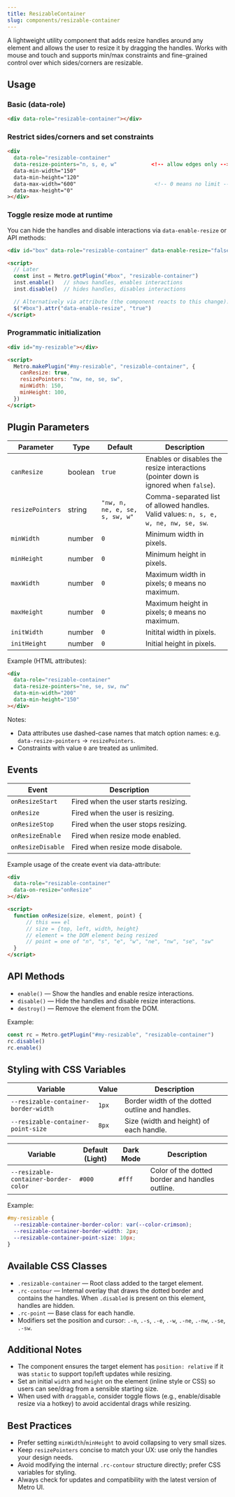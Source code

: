 ```yaml
---
title: ResizableContainer
slug: components/resizable-container
---
```


A lightweight utility component that adds resize handles around any element and allows the user to resize it by dragging the handles. Works with mouse and touch and supports min/max constraints and fine-grained control over which sides/corners are resizable.

## Usage

<CodePen user="olton" hash="xbwXXLW" height="700"/>

### Basic (data-role)

```html
<div data-role="resizable-container"></div>
```

### Restrict sides/corners and set constraints

```html
<div
  data-role="resizable-container"
  data-resize-pointers="n, s, e, w"           <!-- allow edges only -->
  data-min-width="150"
  data-min-height="120"
  data-max-width="600"                         <!-- 0 means no limit -->
  data-max-height="0"
></div>
```

### Toggle resize mode at runtime

You can hide the handles and disable interactions via `data-enable-resize` or API methods:

```html
<div id="box" data-role="resizable-container" data-enable-resize="false"></div>

<script>
  // Later
  const inst = Metro.getPlugin("#box", "resizable-container")
  inst.enable()   // shows handles, enables interactions
  inst.disable()  // hides handles, disables interactions

  // Alternatively via attribute (the component reacts to this change):
  $("#box").attr("data-enable-resize", "true")
</script>
```

### Programmatic initialization

```html
<div id="my-resizable"></div>

<script>
  Metro.makePlugin("#my-resizable", "resizable-container", {
    canResize: true,
    resizePointers: "nw, ne, se, sw",
    minWidth: 150,
    minHeight: 100,
  })
</script>
```

## Plugin Parameters

Parameter | Type | Default | Description
--------- | ---- | ------- | -----------
`canResize` | boolean | `true` | Enables or disables the resize interactions (pointer down is ignored when `false`).
`resizePointers` | string | `"nw, n, ne, e, se, s, sw, w"` | Comma-separated list of allowed handles. Valid values: `n, s, e, w, ne, nw, se, sw`.
`minWidth` | number | `0` | Minimum width in pixels.
`minHeight` | number | `0` | Minimum height in pixels.
`maxWidth` | number | `0` | Maximum width in pixels; `0` means no maximum.
`maxHeight` | number | `0` | Maximum height in pixels; `0` means no maximum.
`initWidth` | number | `0` | Initital width in pixels.
`initHeight` | number | `0` | Initial height in pixels.

Example (HTML attributes):

```html
<div
  data-role="resizable-container"
  data-resize-pointers="ne, se, sw, nw"
  data-min-width="200"
  data-min-height="150"
></div>
```

Notes:
- Data attributes use dashed-case names that match option names: e.g. `data-resize-pointers` → `resizePointers`.
- Constraints with value `0` are treated as unlimited.

## Events

Event | Description
----- | -----------
`onResizeStart` | Fired when the user starts resizing.
`onResize` | Fired when the user is resizing.
`onResizeStop` | Fired when the user stops resizing.
`onResizeEnable` | Fired when resize mode enabled.
`onResizeDisable` | Fired when resize mode disabole.


Example usage of the create event via data-attribute:

```html
<div
  data-role="resizable-container"
  data-on-resize="onResize"
></div>

<script>
  function onResize(size, element, point) {
      // this === el
      // size = {top, left, width, height}
      // element = the DOM element being resized
      // point = one of "n", "s", "e", "w", "ne", "nw", "se", "sw"
  }
</script>
```

## API Methods

- `enable()` — Show the handles and enable resize interactions.
- `disable()` — Hide the handles and disable resize interactions.
- `destroy()` — Remove the element from the DOM.

Example:

```javascript
const rc = Metro.getPlugin("#my-resizable", "resizable-container")
rc.disable()
rc.enable()
```

## Styling with CSS Variables

Variable | Value | Description
-------- |-------| -----------
`--resizable-container-border-width` | `1px` | Border width of the dotted outline and handles.
`--resizable-container-point-size` | `8px` | Size (width and height) of each handle.

Variable | Default (Light) | Dark Mode | Description
-------- | ---------------- | --------- | -----------
`--resizable-container-border-color` | `#000` | `#fff` | Color of the dotted border and handles outline.

Example:

```css
#my-resizable {
  --resizable-container-border-color: var(--color-crimson);
  --resizable-container-border-width: 2px;
  --resizable-container-point-size: 10px;
}
```

## Available CSS Classes

- `.resizable-container` — Root class added to the target element.
- `.rc-contour` — Internal overlay that draws the dotted border and contains the handles. When `.disabled` is present on this element, handles are hidden.
- `.rc-point` — Base class for each handle.
- Modifiers set the position and cursor: `.-n`, `.-s`, `.-e`, `.-w`, `.-ne`, `.-nw`, `.-se`, `.-sw`.

## Additional Notes

- The component ensures the target element has `position: relative` if it was `static` to support top/left updates while resizing.
- Set an initial `width` and `height` on the element (inline style or CSS) so users can see/drag from a sensible starting size.
- When used with `draggable`, consider toggle flows (e.g., enable/disable resize via a hotkey) to avoid accidental drags while resizing.

## Best Practices

- Prefer setting `minWidth`/`minHeight` to avoid collapsing to very small sizes.
- Keep `resizePointers` concise to match your UX: use only the handles your design needs.
- Avoid modifying the internal `.rc-contour` structure directly; prefer CSS variables for styling.
- Always check for updates and compatibility with the latest version of Metro UI.
